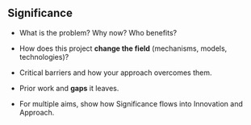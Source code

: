 ## Significance

- What is the problem? Why now? Who benefits?

- How does this project **change the field** (mechanisms, models, technologies)?

- Critical barriers and how your approach overcomes them.

- Prior work and **gaps** it leaves.

- For multiple aims, show how Significance flows into Innovation and Approach.
